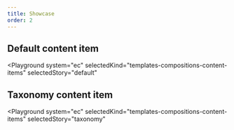 ```yaml
---
title: Showcase
order: 2
---
```



## Default content item

<Playground
  system="ec"
  selectedKind="templates-compositions-content-items"
  selectedStory="default"
>
  <ContentItemDefault />
</Playground>

## Taxonomy content item

<Playground
  system="ec"
  selectedKind="templates-compositions-content-items"
  selectedStory="taxonomy"
>
  <ContentItemTaxonomy />
</Playground>
